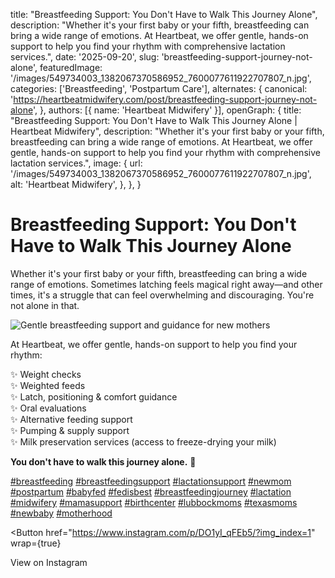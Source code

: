 
  title: "Breastfeeding Support: You Don't Have to Walk This Journey Alone",
  description: "Whether it's your first baby or your fifth, breastfeeding can bring a wide range of emotions. At Heartbeat, we offer gentle, hands-on support to help you find your rhythm with comprehensive lactation services.",
  date: '2025-09-20',
  slug: 'breastfeeding-support-journey-not-alone',
  featuredImage: '/images/549734003_1382067370586952_7600077611922707807_n.jpg',
  categories: ['Breastfeeding', 'Postpartum Care'],
  alternates: {
    canonical: 'https://heartbeatmidwifery.com/post/breastfeeding-support-journey-not-alone',
  },
  authors: [{ name: 'Heartbeat Midwifery' }],
  openGraph: {
    title: "Breastfeeding Support: You Don't Have to Walk This Journey Alone | Heartbeat Midwifery",
    description: "Whether it's your first baby or your fifth, breastfeeding can bring a wide range of emotions. At Heartbeat, we offer gentle, hands-on support to help you find your rhythm with comprehensive lactation services.",
    image: {
      url: '/images/549734003_1382067370586952_7600077611922707807_n.jpg',
      alt: 'Heartbeat Midwifery',
    },
  },
}

# Breastfeeding Support: You Don't Have to Walk This Journey Alone

Whether it's your first baby or your fifth, breastfeeding can bring a wide range of emotions. Sometimes latching feels magical right away—and other times, it's a struggle that can feel overwhelming and discouraging. You're not alone in that.

<Image
  src="/images/549734003_1382067370586952_7600077611922707807_n.jpg"
  size="large"
  wrap={true}
  alt="Gentle breastfeeding support and guidance for new mothers"
/>

At Heartbeat, we offer gentle, hands-on support to help you find your rhythm:

✨ Weight checks<br/> ✨ Weighted feeds<br/> ✨ Latch, positioning & comfort guidance<br/> ✨ Oral evaluations<br/> ✨ Alternative feeding support<br/> ✨ Pumping & supply support<br/> ✨ Milk preservation services (access to freeze-drying your milk)

**You don't have to walk this journey alone.** 💙

[#breastfeeding](https://www.instagram.com/explore/tags/breastfeeding/) [#breastfeedingsupport](https://www.instagram.com/explore/tags/breastfeedingsupport/) [#lactationsupport](https://www.instagram.com/explore/tags/lactationsupport/) [#newmom](https://www.instagram.com/explore/tags/newmom/) [#postpartum](https://www.instagram.com/explore/tags/postpartum/) [#babyfed](https://www.instagram.com/explore/tags/babyfed/) [#fedisbest](https://www.instagram.com/explore/tags/fedisbest/) [#breastfeedingjourney](https://www.instagram.com/explore/tags/breastfeedingjourney/) [#lactation](https://www.instagram.com/explore/tags/lactation/) [#midwifery](https://www.instagram.com/explore/tags/midwifery/) [#mamasupport](https://www.instagram.com/explore/tags/mamasupport/) [#birthcenter](https://www.instagram.com/explore/tags/birthcenter/) [#lubbockmoms](https://www.instagram.com/explore/tags/lubbockmoms/) [#texasmoms](https://www.instagram.com/explore/tags/texasmoms/) [#newbaby](https://www.instagram.com/explore/tags/newbaby/) [#motherhood](https://www.instagram.com/explore/tags/motherhood/)

<Button
  href="https://www.instagram.com/p/DO1yI_qFEb5/?img_index=1"
  wrap={true}
>
  View on Instagram
</Button>
